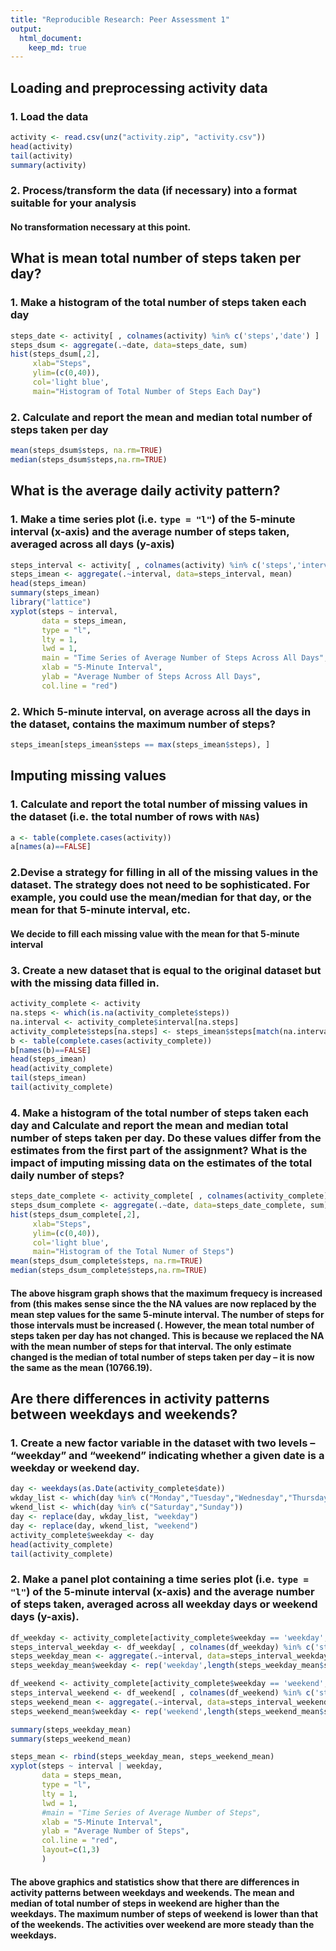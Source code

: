 ```yaml
---
title: "Reproducible Research: Peer Assessment 1"
output: 
  html_document:
    keep_md: true
---
```


## Loading and preprocessing activity data

### 1. Load the data

```r
activity <- read.csv(unz("activity.zip", "activity.csv"))
head(activity)
tail(activity)
summary(activity)
```

### 2. Process/transform the data (if necessary) into a format suitable for your analysis

#### No transformation necessary at this point.

## What is mean total number of steps taken per day?

### 1. Make a histogram of the total number of steps taken each day
```r
steps_date <- activity[ , colnames(activity) %in% c('steps','date') ]
steps_dsum <- aggregate(.~date, data=steps_date, sum)
hist(steps_dsum[,2], 
     xlab="Steps",
     ylim=(c(0,40)),
     col='light blue',
     main="Histogram of Total Number of Steps Each Day")
```

### 2. Calculate and report the **mean** and **median** total number of steps taken per day
```r
mean(steps_dsum$steps, na.rm=TRUE)
median(steps_dsum$steps,na.rm=TRUE)
```

## What is the average daily activity pattern?

### 1. Make a time series plot (i.e. `type = "l"`) of the 5-minute interval (x-axis) and the average number of steps taken, averaged across all days (y-axis)
```r
steps_interval <- activity[ , colnames(activity) %in% c('steps','interval') ]
steps_imean <- aggregate(.~interval, data=steps_interval, mean)
head(steps_imean)
summary(steps_imean)
library("lattice")
xyplot(steps ~ interval,
       data = steps_imean,
       type = "l",
       lty = 1,
       lwd = 1,
       main = "Time Series of Average Number of Steps Across All Days",
       xlab = "5-Minute Interval",
       ylab = "Average Number of Steps Across All Days",
       col.line = "red")
```

### 2. Which 5-minute interval, on average across all the days in the dataset, contains the maximum number of steps?
```r
steps_imean[steps_imean$steps == max(steps_imean$steps), ]
```

## Imputing missing values

### 1. Calculate and report the total number of missing values in the dataset (i.e. the total number of rows with `NA`s)
```r
a <- table(complete.cases(activity))
a[names(a)==FALSE]
```

### 2.Devise a strategy for filling in all of the missing values in the dataset. The strategy does not need to be sophisticated. For example, you could use the mean/median for that day, or the mean for that 5-minute interval, etc.

#### We decide to fill each missing value with the mean for that 5-minute interval

### 3. Create a new dataset that is equal to the original dataset but with the missing data filled in.
```r
activity_complete <- activity
na.steps <- which(is.na(activity_complete$steps))
na.interval <- activity_complete$interval[na.steps]
activity_complete$steps[na.steps] <- steps_imean$steps[match(na.interval, steps_imean$interval)]
b <- table(complete.cases(activity_complete))
b[names(b)==FALSE]
head(steps_imean)
head(activity_complete)
tail(steps_imean)
tail(activity_complete)
```

### 4. Make a histogram of the total number of steps taken each day and Calculate and report the **mean** and **median** total number of steps taken per day. Do these values differ from the estimates from the first part of the assignment? What is the impact of imputing missing data on the estimates of the total daily number of steps?
```r
steps_date_complete <- activity_complete[ , colnames(activity_complete) %in% c('steps','date') ]
steps_dsum_complete <- aggregate(.~date, data=steps_date_complete, sum)
hist(steps_dsum_complete[,2], 
     xlab="Steps", 
     ylim=(c(0,40)),
     col='light blue',
     main="Histogram of the Total Numer of Steps")
mean(steps_dsum_complete$steps, na.rm=TRUE)
median(steps_dsum_complete$steps,na.rm=TRUE)
```

#### The above hisgram graph shows that the maximum frequecy is increased from (this makes sense since the the NA values are now replaced by the mean step values for the same 5-minute interval. The number of steps for those intervals must be increased (. However, the mean total number of steps taken per day has not changed.  This is because we replaced the NA with the mean number of steps for that interval. The only estimate changed is the median of total number of steps taken per day -- it is now the same as the mean (10766.19).


## Are there differences in activity patterns between weekdays and weekends?

### 1. Create a new factor variable in the dataset with two levels -- "weekday" and "weekend" indicating whether a given date is a weekday or weekend day.
```r
day <- weekdays(as.Date(activity_complete$date))
wkday_list <- which(day %in% c("Monday","Tuesday","Wednesday","Thursday","Friday"))
wkend_list <- which(day %in% c("Saturday","Sunday"))
day <- replace(day, wkday_list, "weekday")
day <- replace(day, wkend_list, "weekend")
activity_complete$weekday <- day
head(activity_complete)
tail(activity_complete)
```

### 2. Make a panel plot containing a time series plot (i.e. `type = "l"`) of the 5-minute interval (x-axis) and the average number of steps taken, averaged across all weekday days or weekend days (y-axis).
```r
df_weekday <- activity_complete[activity_complete$weekday == 'weekday', ]
steps_interval_weekday <- df_weekday[ , colnames(df_weekday) %in% c('steps','interval') ]
steps_weekday_mean <- aggregate(.~interval, data=steps_interval_weekday, mean)
steps_weekday_mean$weekday <- rep('weekday',length(steps_weekday_mean$steps))

df_weekend <- activity_complete[activity_complete$weekday == 'weekend', ]
steps_interval_weekend <- df_weekend[ , colnames(df_weekend) %in% c('steps','interval') ]
steps_weekend_mean <- aggregate(.~interval, data=steps_interval_weekend, mean)
steps_weekend_mean$weekday <- rep('weekend',length(steps_weekend_mean$steps))

summary(steps_weekday_mean)
summary(steps_weekend_mean)

steps_mean <- rbind(steps_weekday_mean, steps_weekend_mean)
xyplot(steps ~ interval | weekday,
       data = steps_mean,
       type = "l",
       lty = 1,
       lwd = 1,
       #main = "Time Series of Average Number of Steps",
       xlab = "5-Minute Interval",
       ylab = "Average Number of Steps",
       col.line = "red",
       layout=c(1,3)
       )
```

#### The above graphics and statistics show that there are differences in activity patterns between weekdays and weekends. The mean and median of total number of steps in weekend are higher than the weekdays. The maximum number of steps of weekend is lower than that of the weekends. The activities over weekend are more steady than the weekdays.

